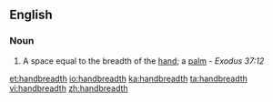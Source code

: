 ==English==

===Noun===
{{en-noun}}

# A space equal to the breadth of the [[hand]]; a [[palm]] - ''Exodus 37:12''

[[et:handbreadth]]
[[io:handbreadth]]
[[ka:handbreadth]]
[[ta:handbreadth]]
[[vi:handbreadth]]
[[zh:handbreadth]]
